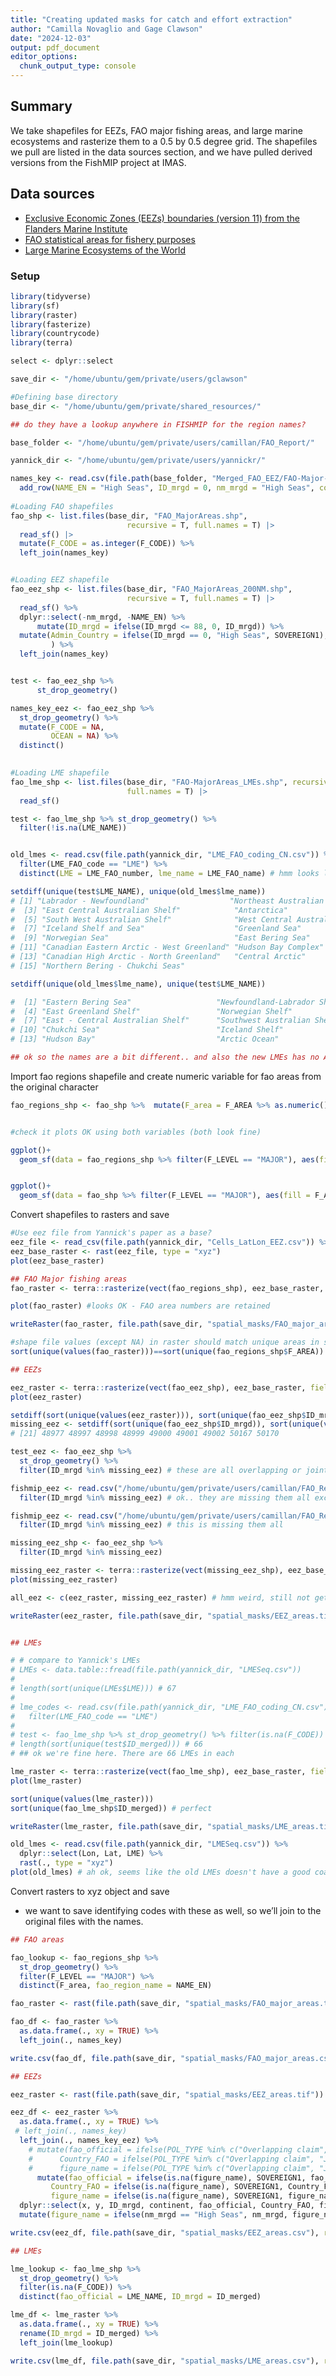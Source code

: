 ```yaml
---
title: "Creating updated masks for catch and effort extraction"
author: "Camilla Novaglio and Gage Clawson"
date: "2024-12-03"
output: pdf_document
editor_options: 
  chunk_output_type: console
---
```


## Summary

We take shapefiles for EEZs, FAO major fishing areas, and large marine ecosystems and rasterize them to a 0.5 by 0.5 degree grid. The shapefiles we pull are listed in the data sources section, and we have pulled derived versions from the FishMIP project at IMAS. 

## Data sources

 - [Exclusive Economic Zones (EEZs) boundaries (version 11) from the Flanders Marine Institute](https://www.vliz.be/en/imis?dasid=6316&doiid=386)
 - [FAO statistical areas for fishery purposes](https://www.fao.org/fishery/en/area/search)
 - [Large Marine Ecosystems of the World](https://hub.arcgis.com/maps/47ad906420624781bb09a3a0cddd9cc2/explore?location=0.770576%2C-75.093496%2C1.93)

### Setup 

```r
library(tidyverse)
library(sf)
library(raster)
library(fasterize)
library(countrycode)
library(terra)

select <- dplyr::select

save_dir <- "/home/ubuntu/gem/private/users/gclawson"

#Defining base directory
base_dir <- "/home/ubuntu/gem/private/shared_resources/"

## do they have a lookup anywhere in FISHMIP for the region names? 

base_folder <- "/home/ubuntu/gem/private/users/camillan/FAO_Report/"

yannick_dir <- "/home/ubuntu/gem/private/users/yannickr/"

names_key <- read.csv(file.path(base_folder, "Merged_FAO_EEZ/FAO-Major-Areas_EEZ_continent_keys.csv")) %>%
  add_row(NAME_EN = "High Seas", ID_mrgd = 0, nm_mrgd = "High Seas", continent = NA, fao_official = "High Seas", Country_FAO = "High Seas", figure_name = "High Seas")
 
#Loading FAO shapefiles
fao_shp <- list.files(base_dir, "FAO_MajorAreas.shp", 
                          recursive = T, full.names = T) |> 
  read_sf() |> 
  mutate(F_CODE = as.integer(F_CODE)) %>%
  left_join(names_key)


#Loading EEZ shapefile
fao_eez_shp <- list.files(base_dir, "FAO_MajorAreas_200NM.shp", 
                          recursive = T, full.names = T) |> 
  read_sf() %>%
  dplyr::select(-nm_mrgd, -NAME_EN) %>%
      mutate(ID_mrgd = ifelse(ID_mrgd <= 88, 0, ID_mrgd)) %>%
  mutate(Admin_Country = ifelse(ID_mrgd == 0, "High Seas", SOVEREIGN1),
         ) %>%
  left_join(names_key)


test <- fao_eez_shp %>%
      st_drop_geometry()

names_key_eez <- fao_eez_shp %>%
  st_drop_geometry() %>%
  mutate(F_CODE = NA, 
         OCEAN = NA) %>% 
  distinct()
  

#Loading LME shapefile
fao_lme_shp <- list.files(base_dir, "FAO-MajorAreas_LMEs.shp", recursive = T,
                          full.names = T) |> 
  read_sf() 

test <- fao_lme_shp %>% st_drop_geometry() %>%
  filter(!is.na(LME_NAME))


old_lmes <- read.csv(file.path(yannick_dir, "LME_FAO_coding_CN.csv")) %>%
  filter(LME_FAO_code == "LME") %>%
  distinct(LME = LME_FAO_number, lme_name = LME_FAO_name) # hmm looks like the LMEs are different? 

setdiff(unique(test$LME_NAME), unique(old_lmes$lme_name))
# [1] "Labrador - Newfoundland"                  "Northeast Australian Shelf"              
#  [3] "East Central Australian Shelf"            "Antarctica"                              
#  [5] "South West Australian Shelf"              "West Central Australian Shelf"           
#  [7] "Iceland Shelf and Sea"                    "Greenland Sea"                           
#  [9] "Norwegian Sea"                            "East Bering Sea"                         
# [11] "Canadian Eastern Arctic - West Greenland" "Hudson Bay Complex"                      
# [13] "Canadian High Arctic - North Greenland"   "Central Arctic"                          
# [15] "Northern Bering - Chukchi Seas"      

setdiff(unique(old_lmes$lme_name), unique(test$LME_NAME))

#  [1] "Eastern Bering Sea"                   "Newfoundland-Labrador Shelf"          "West Greenland Shelf"                
#  [4] "East Greenland Shelf"                 "Norwegian Shelf"                      "Northeast Australian shelf"          
#  [7] "East - Central Australian Shelf"      "Southwest Australian Shelf"           "West-Central Australian Shelf"       
# [10] "Chukchi Sea"                          "Iceland Shelf"                        "Antarctic"                           
# [13] "Hudson Bay"                           "Arctic Ocean"                         "Canadian High Arctic North Greenland"

## ok so the names are a bit different.. and also the new LMEs has no Arctic Ocean - I'm not sure why, but the FAO report from FISHMIP uses these different LMEs, so I will stick with these for now. From the checking I did in the next script, they **mostly** look ok...

```

Import fao regions shapefile and create numeric variable for fao areas from the original character

```r

fao_regions_shp <- fao_shp %>%  mutate(F_area = F_AREA %>% as.numeric())


#check it plots OK using both variables (both look fine)

ggplot()+
  geom_sf(data = fao_regions_shp %>% filter(F_LEVEL == "MAJOR"), aes(fill = F_area))


ggplot()+
  geom_sf(data = fao_shp %>% filter(F_LEVEL == "MAJOR"), aes(fill = F_AREA)) 

```

Convert shapefiles to rasters and save

```r

#Use eez file from Yannick's paper as a base? 
eez_file <- read_csv(file.path(yannick_dir, "Cells_LatLon_EEZ.csv")) %>% select(Lon, Lat, A_Code)
eez_base_raster <- rast(eez_file, type = "xyz")
plot(eez_base_raster)

## FAO Major fishing areas
fao_raster <- terra::rasterize(vect(fao_regions_shp), eez_base_raster, field = "ID_mrgd")

plot(fao_raster) #looks OK - FAO area numbers are retained

writeRaster(fao_raster, file.path(save_dir, "spatial_masks/FAO_major_areas.tif"), overwrite = TRUE)

#shape file values (except NA) in raster should match unique areas in shapefile  
sort(unique(values(fao_raster)))==sort(unique(fao_regions_shp$F_AREA))

## EEZs 

eez_raster <- terra::rasterize(vect(fao_eez_shp), eez_base_raster, field = "ID_mrgd")
plot(eez_raster)

setdiff(sort(unique(values(eez_raster))), sort(unique(fao_eez_shp$ID_mrgd)))
missing_eez <- setdiff(sort(unique(fao_eez_shp$ID_mrgd)), sort(unique(values(eez_raster)))) #   [1]  5692  8365  8491  8495 21789 21790 21791 21803 22491 48953 48961 48962 48964 48965 48966 48967 48969 48971 48974 48976
# [21] 48977 48997 48998 48999 49000 49001 49002 50167 50170

test_eez <- fao_eez_shp %>%
  st_drop_geometry() %>%
  filter(ID_mrgd %in% missing_eez) # these are all overlapping or joint regine EEZs... what does fishmip do to these?

fishmip_eez <- read.csv("/home/ubuntu/gem/private/users/camillan/FAO_Report/Merged_FAO_EEZ/gfdl-esm4_60arcmin_global_FAO-EEZ.csv") %>%
  filter(ID_mrgd %in% missing_eez) # ok.. they are missing them all except for Jordan

fishmip_eez <- read.csv("/home/ubuntu/gem/private/users/camillan/FAO_Report/Merged_FAO_EEZ/ipsl-cm6a_60arcmin_global_FAO-EEZ.csv") %>%
  filter(ID_mrgd %in% missing_eez) # this is missing them all 

missing_eez_shp <- fao_eez_shp %>%
  filter(ID_mrgd %in% missing_eez)

missing_eez_raster <- terra::rasterize(vect(missing_eez_shp), eez_base_raster, field = "ID_mrgd")
plot(missing_eez_raster)

all_eez <- c(eez_raster, missing_eez_raster) # hmm weird, still not getting places like Jordan, Bosnia, Palestine... is it just because their EEZs are so small? 

writeRaster(eez_raster, file.path(save_dir, "spatial_masks/EEZ_areas.tif"), overwrite = TRUE)


## LMEs 

# # compare to Yannick's LMEs
# LMEs <- data.table::fread(file.path(yannick_dir, "LMESeq.csv"))
# 
# length(sort(unique(LMEs$LME))) # 67
# 
# lme_codes <- read.csv(file.path(yannick_dir, "LME_FAO_coding_CN.csv")) %>%
#   filter(LME_FAO_code == "LME")
# 
# test <- fao_lme_shp %>% st_drop_geometry() %>% filter(is.na(F_CODE))
# length(sort(unique(test$ID_merged))) # 66
# ## ok we're fine here. There are 66 LMEs in each

lme_raster <- terra::rasterize(vect(fao_lme_shp), eez_base_raster, field = "ID_merged")
plot(lme_raster)

sort(unique(values(lme_raster)))
sort(unique(fao_lme_shp$ID_merged)) # perfect 

writeRaster(lme_raster, file.path(save_dir, "spatial_masks/LME_areas.tif"), overwrite = TRUE)

old_lmes <- read.csv(file.path(yannick_dir, "LMESeq.csv")) %>%
  dplyr::select(Lon, Lat, LME) %>% 
  rast(., type = "xyz")
plot(old_lmes) # ah ok, seems like the old LMEs doesn't have a good coastline.


```

Convert rasters to xyz object and save

 - we want to save identifying codes with these as well, so we'll join to the original files with the names. 

```r
## FAO areas 

fao_lookup <- fao_regions_shp %>% 
  st_drop_geometry() %>% 
  filter(F_LEVEL == "MAJOR") %>%
  distinct(F_area, fao_region_name = NAME_EN)

fao_raster <- rast(file.path(save_dir, "spatial_masks/FAO_major_areas.tif"))

fao_df <- fao_raster %>%
  as.data.frame(., xy = TRUE) %>%
  left_join(., names_key)

write.csv(fao_df, file.path(save_dir, "spatial_masks/FAO_major_areas.csv"), row.names = FALSE)

## EEZs

eez_raster <- rast(file.path(save_dir, "spatial_masks/EEZ_areas.tif"))

eez_df <- eez_raster %>%
  as.data.frame(., xy = TRUE) %>%
 # left_join(., names_key)
  left_join(., names_key_eez) %>%
    # mutate(fao_official = ifelse(POL_TYPE %in% c("Overlapping claim", "Joint regime"), SOVEREIGN1, fao_official),
    #      Country_FAO = ifelse(POL_TYPE %in% c("Overlapping claim", "Joint regime"), SOVEREIGN1, Country_FAO),
    #      figure_name = ifelse(POL_TYPE %in% c("Overlapping claim", "Joint regime"), SOVEREIGN1, figure_name)) %>%
      mutate(fao_official = ifelse(is.na(figure_name), SOVEREIGN1, fao_official),
         Country_FAO = ifelse(is.na(figure_name), SOVEREIGN1, Country_FAO),
         figure_name = ifelse(is.na(figure_name), SOVEREIGN1, figure_name)) %>% # replace any joint or overlapping region with the first sovereign nation listed 
  dplyr::select(x, y, ID_mrgd, continent, fao_official, Country_FAO, figure_name, nm_mrgd) %>%
  mutate(figure_name = ifelse(nm_mrgd == "High Seas", nm_mrgd, figure_name))

write.csv(eez_df, file.path(save_dir, "spatial_masks/EEZ_areas.csv"), row.names = FALSE)

## LMEs

lme_lookup <- fao_lme_shp %>%
  st_drop_geometry() %>%
  filter(is.na(F_CODE)) %>%
  distinct(fao_official = LME_NAME, ID_mrgd = ID_merged)

lme_df <- lme_raster %>%
  as.data.frame(., xy = TRUE) %>%
  rename(ID_mrgd = ID_merged) %>%
  left_join(lme_lookup)

write.csv(lme_df, file.path(save_dir, "spatial_masks/LME_areas.csv"), row.names = FALSE)


```



